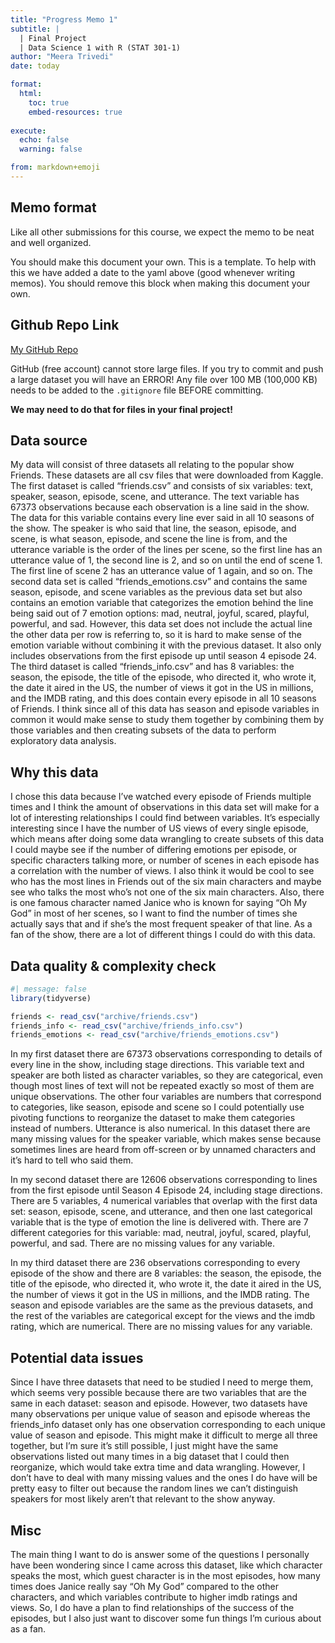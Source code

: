 ```yaml
---
title: "Progress Memo 1"
subtitle: |
  | Final Project 
  | Data Science 1 with R (STAT 301-1)
author: "Meera Trivedi"
date: today

format:
  html:
    toc: true
    embed-resources: true
    
execute:
  echo: false
  warning: false

from: markdown+emoji 
---
```


::: {.callout-important}
## Memo format

Like all other submissions for this course, we expect the memo to be neat and well organized.

You should make this document your own. This is a template. To help with this we have added a date to the yaml above (good whenever writing memos). You should remove this block when making this document your own.

:::

::: {.callout-tip icon=false}

## Github Repo Link

[My GitHub Repo](https://github.com/stat301-1-2023-fall/final-project-1-meeratrivedi.git)

:::

::: {.callout-warning}
GitHub (free account) cannot store large files. If you try to commit and push a large dataset you will have an ERROR! Any file over 100 MB (100,000 KB) needs to be added to the `.gitignore` file BEFORE committing.

**We may need to do that for files in your final project!**
:::

## Data source

My data will consist of three datasets all relating to the popular show Friends. These datasets are all csv files that were downloaded from Kaggle. The first dataset is called “friends.csv” and consists of six variables: text, speaker, season, episode, scene, and utterance. The text variable has 67373 observations because each observation is a line said in the show. The data for this variable contains every line ever said in all 10 seasons of the show. The speaker is who said that line, the season, episode, and scene, is what season, episode, and scene the line is from, and the utterance variable is the order of the lines per scene, so the first line has an utterance value of 1, the second line is 2, and so on until the end of scene 1. The first line of scene 2 has an utterance value of 1 again, and so on. The second data set is called “friends_emotions.csv” and contains the same season, episode, and scene variables as the previous data set but also contains an emotion variable that categorizes the emotion behind the line being said out of 7 emotion options: mad, neutral, joyful, scared, playful, powerful, and sad. However, this data set does not include the actual line the other data per row is referring to, so it is hard to make sense of the emotion variable without combining it with the previous dataset. It also only includes observations from the first episode up until season 4 episode 24. The third dataset is called “friends_info.csv” and has 8 variables: the season, the episode, the title of the episode, who directed it, who wrote it, the date it aired in the US, the number of views it got in the US in millions, and the IMDB rating, and this does contain every episode in all 10 seasons of Friends. I think since all of this data has season and episode variables in common it would make sense to study them together by combining them by those variables and then creating subsets of the data to perform exploratory data analysis. 


## Why this data

I chose this data because I’ve watched every episode of Friends multiple times and I think the amount of observations in this data set will make for a lot of interesting relationships I could find between variables. It’s especially interesting since I have the number of US views of every single episode, which means after doing some data wrangling to create subsets of this data I could maybe see if the number of differing emotions per episode, or specific characters talking more, or number of scenes in each episode has a correlation with the number of views. I also think it would be cool to see who has the most lines in Friends out of the six main characters and maybe see who talks the most who’s not one of the six main characters. Also, there is one famous character named Janice who is known for saying “Oh My God” in most of her scenes, so I want to find the number of times she actually says that and if she’s the most frequent speaker of that line. As a fan of the show, there are a lot of different things I could do with this data. 


## Data quality & complexity check

```r
#| message: false
library(tidyverse)

friends <- read_csv("archive/friends.csv")
friends_info <- read_csv("archive/friends_info.csv")
friends_emotions <- read_csv("archive/friends_emotions.csv")
```
In my first dataset there are 67373 observations corresponding to details of every line in the show, including stage directions. This variable text and speaker are both listed as character variables, so they are categorical, even though most lines of text will not be repeated exactly so most of them are unique observations. The other four variables are numbers that correspond to categories, like season, episode and scene so I could potentially use pivoting functions to reorganize the dataset to make them categories instead of numbers. Utterance is also numerical. In this dataset there are many missing values for the speaker variable, which makes sense because sometimes lines are heard from off-screen or by unnamed characters and it’s hard to tell who said them. 

In my second dataset there are 12606 observations corresponding to lines from the first episode until Season 4 Episode 24, including stage directions. There are 5 variables, 4 numerical variables that overlap with the first data set: season, episode, scene, and utterance, and then one last categorical variable that is the type of emotion the line is delivered with. There are 7 different categories for this variable: mad, neutral, joyful, scared, playful, powerful, and sad. There are no missing values for any variable.

In my third dataset there are 236 observations corresponding to every episode of the show and there are 8 variables: the season, the episode, the title of the episode, who directed it, who wrote it, the date it aired in the US, the number of views it got in the US in millions, and the IMDB rating. The season and episode variables are the same as the previous datasets, and the rest of the variables are categorical except for the views and the imdb rating, which are numerical. There are no missing values for any variable.


## Potential data issues

Since I have three datasets that need to be studied I need to merge them, which seems very possible because there are two variables that are the same in each dataset: season and episode. However, two datasets have many observations per unique value of season and episode whereas the friends_info dataset only has one observation corresponding to each unique value of season and episode. This might make it difficult to merge all three together, but I’m sure it’s still possible, I just might have the same observations listed out many times in a big dataset that I could then reorganize, which would take extra time and data wrangling. However, I don’t have to deal with many missing values and the ones I do have will be pretty easy to filter out because the random lines we can’t distinguish speakers for most likely aren’t that relevant to the show anyway. 

## Misc

The main thing I want to do is answer some of the questions I personally have been wondering since I came across this dataset, like which character speaks the most, which guest character is in the most episodes, how many times does Janice really say “Oh My God” compared to the other characters, and which variables contribute to higher imdb ratings and views. So, I do have a plan to find relationships of the success of the episodes, but I also just want to discover some fun things I’m curious about as a fan. 

